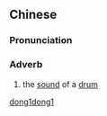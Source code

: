 ==Chinese==
{{zh-forms}}

===Pronunciation===
{{zh-pron
|m=dōngdōng
|cat=adv
}}

===Adverb===
{{zh-adv}}

# {{lb|zh|archaic}} {{lb|zh|onomatopoeia}} the [[sound]] of a [[drum]]

[[Category:Mandarin archaic terms|dong1dong1]]